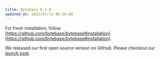 ```yaml
---
title: Bytebase 0.1.0
updated_at: 2021/07/13 06:50:00
---
```


For fresh installation, follow [https://github.com/bytebase/bytebase#installation](https://github.com/bytebase/bytebase#installation).

We released our first open source version on GitHub. Please checkout our [launch post](https://www.bytebase.com/blog/announce-bytebase).
